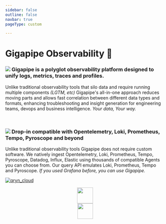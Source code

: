 ```yaml
---
sidebar: false
outline: false
navbar: true
pageType: custom

---
```



<Docs />

<div className="custom-content">

<h1>Gigapipe Observability 🔮</h1>

<h3><img src="https://avatars.githubusercontent.com/u/76224143?s=24&v=4" /> Gigapipe is a polyglot observability platform designed to unify logs, metrics, traces and profiles. </h3>

Unlike traditional observability tools that silo data and require running multiple components _(LGTM, etc)_ Gigapipe's all-in-one approach reduces moving parts and allows fast correlation between different data types and formats, enhancing troubleshooting and insight generation for engineering teams, devops and business intelligence. _Your data, Your way._

<br/>

<h3><img src="https://avatars.githubusercontent.com/u/76224143?s=24&v=4" /> Drop-in compatible with Opentelemetry, Loki, Prometheus, Tempo, Pyroscope and beyond </h3>

Unlike traditional observability tools Gigapipe does not require custom software. We natively ingest Opentelemetry, Loki, Prometheus, Tempo, Pyroscope, Datadog, Influx, Elastic using thousands of compatible Agents you can choose from. Our query API emulates Loki, Prometheus, Tempo and Pyroscope. _If you used Grafana before, you can use Gigapipe._

<a href="/about"><img src="/qryn_cloud.png" alt="qryn_cloud" /></a>
<br/>
<center><img src="https://user-images.githubusercontent.com/1423657/232089970-c4536f16-5967-4051-85a5-8ad94fcde67c.png" height="50" class="img_small" />
<br/>
<img src="https://github.com/metrico/qryn/assets/1423657/546faddb-fbc6-4af5-9e32-4db6da10915d" height="49" class="img_small" />
</center>
</div>
<div className="custom-footer">
<Footer />
</div>
